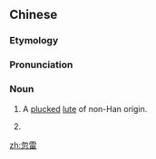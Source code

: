 ==Chinese==
{{zh-forms}}

===Etymology===
{{rfe|lang=zh}}

===Pronunciation===
{{zh-pron
|m=hūléi
|c=fat1 leoi4
|cat=n
}}

===Noun===
{{zh-noun}}

# {{lb|zh|musical instrument|historical}} A [[plucked]] [[lute]] of non-Han origin.
# {{lb|zh|archaic}} {{zh-alt-name|鱷魚|crocodile}}

[[zh:忽雷]]
